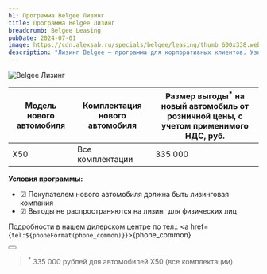 ```yaml
---
h1: Программа Belgee Лизинг
title: Программа Belgee Лизинг
breadcrumb: Belgee Leasing
pubDate: 2024-07-01
image: https://cdn.alexsab.ru/specials/belgee/leasing/thumb_600x338.webp
description: "Лизинг Belgee — программа для корпоративных клиентов. Узнайте об условиях сотрудничества по программе Лизинг Belgee."
---
```



<picture>
	<source media="(min-width: 942px)" srcset="https://cdn.alexsab.ru/specials/belgee/leasing/banner_1920x1080.webp" />
	<source media="(min-width: 320px)" srcset="https://cdn.alexsab.ru/specials/belgee/leasing/banner_1080x720.webp" />
	<img src="https://cdn.alexsab.ru/specials/belgee/leasing/banner_1920x1080.webp" class="w-full mb-10" alt="Belgee Лизинг" />
</picture>

<div class="overflow-auto min-w-full my-14"> 
	<table>
		<thead>
			<tr>
				<th>Модель нового автомобиля</th>
				<th>Комплектация нового автомобиля</th>
				<th>Размер выгоды<sup>*</sup> на новый автомобиль от розничной цены, с учетом применимого НДС, руб.</th>
			</tr>
		</thead>
		<tbody>
			<tr>
			<td>X50</td>
			<td>Все комплектации</td>
			<td>335 000</td>
			</tr>
		</tbody>
	</table>
</div>

**Условия программы:** 

- ☑ Покупателем нового автомобиля должна быть лизинговая компания 
- ☑ Выгоды не распространяются на лизинг для физических лиц

Подробности в нашем дилерском центре по тел.: <a href={`tel:${phoneFormat(phone_common)}`}>{phone_common}</a>

<div class="flex justify-center mt-10 mb-5">
	<Button 
		classes="popup-link block !px-4 xl:!px-8 !py-2 xl:!py-3 !text-white !no-underline" 
		url="#common-modal" 
		title="Получить предложение"
		dataTitle="Программа Belgee Лизинг"
		dataFormName="Программа Belgee Лизинг"
	/>
</div>

> <sup>*</sup> 335 000 рублей для автомобилей X50 (все комплектации).
